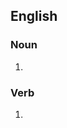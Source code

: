 {{also|bandaids}}
==English==

===Noun===
{{head|en|noun plural form}}

# {{plural of|band-aid|lang=en}}

===Verb===
{{head|en|verb form}}

# {{en-third-person singular of|band-aid}}